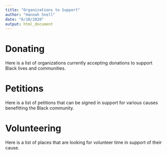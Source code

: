 ```yaml
---
title: "Organizations to Support"
author: "Hannah Snell"
date: "6/10/2020"
output: html_document
---
```


# Donating

Here is a list of organizations currently accepting donations to support Black lives and communities. 

# Petitions 

Here is a list of petitions that can be signed in support for various causes benefitting the Black community.

# Volunteering 

Here is a list of places that are looking for volunteer time in support of their cause. 